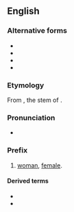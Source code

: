 {{also|gynæco-}}
==English==

===Alternative forms===
* {{l|en|gyn-}}
* {{l|en|gyno-}}
* {{l|en|gynæco-}}
* {{l|en|gyneco-}}

===Etymology===
From {{etyl|grc|en}} {{m|grc||γυναικ-}}, the stem of {{m|grc|γυνή||woman, female}}.

===Pronunciation===
* {{IPA|/ˌɡaɪnɪkə/|/ˌdʒaɪnɪkə/|lang=en}}

===Prefix===
{{en-prefix}}

# [[woman]], [[female]].

====Derived terms====
* {{l|en|gynaecomasty}}
* {{l|en|gynaecomorphous}}